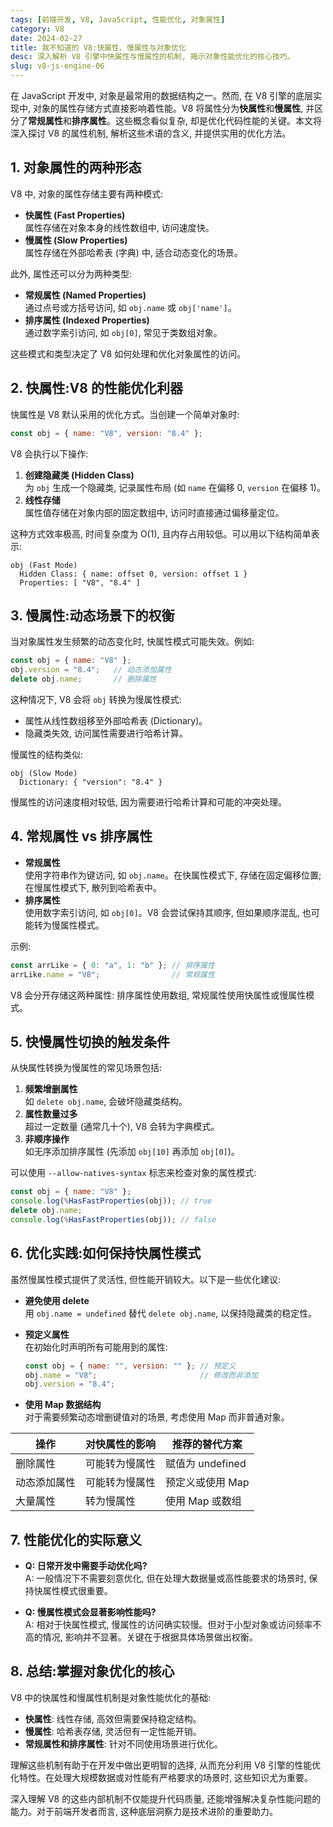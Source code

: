 ```yaml
---
tags: [前端开发, V8, JavaScript, 性能优化, 对象属性]
category: V8
date: 2024-02-27
title: 我不知道的 V8:快属性、慢属性与对象优化
desc: 深入解析 V8 引擎中快属性与慢属性的机制, 揭示对象性能优化的核心技巧。
slug: v8-js-engine-06
---
```


在 JavaScript 开发中, 对象是最常用的数据结构之一。然而, 在 V8 引擎的底层实现中, 对象的属性存储方式直接影响着性能。V8 将属性分为**快属性**和**慢属性**, 并区分了**常规属性**和**排序属性**。这些概念看似复杂, 却是优化代码性能的关键。本文将深入探讨 V8 的属性机制, 解析这些术语的含义, 并提供实用的优化方法。

## 1. 对象属性的两种形态

V8 中, 对象的属性存储主要有两种模式:

- **快属性 (Fast Properties)**  
  属性存储在对象本身的线性数组中, 访问速度快。
- **慢属性 (Slow Properties)**  
  属性存储在外部哈希表 (字典) 中, 适合动态变化的场景。

此外, 属性还可以分为两种类型:
- **常规属性 (Named Properties)**  
  通过点号或方括号访问, 如 `obj.name` 或 `obj['name']`。
- **排序属性 (Indexed Properties)**  
  通过数字索引访问, 如 `obj[0]`, 常见于类数组对象。

这些模式和类型决定了 V8 如何处理和优化对象属性的访问。

## 2. 快属性:V8 的性能优化利器

快属性是 V8 默认采用的优化方式。当创建一个简单对象时:

```javascript
const obj = { name: "V8", version: "8.4" };
```

V8 会执行以下操作:
1. **创建隐藏类 (Hidden Class)**  
   为 `obj` 生成一个隐藏类, 记录属性布局 (如 `name` 在偏移 0, `version` 在偏移 1)。
2. **线性存储**  
   属性值存储在对象内部的固定数组中, 访问时直接通过偏移量定位。

这种方式效率极高, 时间复杂度为 O(1), 且内存占用较低。可以用以下结构简单表示:

```
obj (Fast Mode)
  Hidden Class: { name: offset 0, version: offset 1 }
  Properties: [ "V8", "8.4" ]
```

## 3. 慢属性:动态场景下的权衡

当对象属性发生频繁的动态变化时, 快属性模式可能失效。例如:

```javascript
const obj = { name: "V8" };
obj.version = "8.4";   // 动态添加属性
delete obj.name;       // 删除属性
```

这种情况下, V8 会将 `obj` 转换为慢属性模式:
- 属性从线性数组移至外部哈希表 (Dictionary)。
- 隐藏类失效, 访问属性需要进行哈希计算。

慢属性的结构类似:

```
obj (Slow Mode)
  Dictionary: { "version": "8.4" }
```

慢属性的访问速度相对较低, 因为需要进行哈希计算和可能的冲突处理。

## 4. 常规属性 vs 排序属性

- **常规属性**  
  使用字符串作为键访问, 如 `obj.name`。在快属性模式下, 存储在固定偏移位置; 在慢属性模式下, 散列到哈希表中。
- **排序属性**  
  使用数字索引访问, 如 `obj[0]`。V8 会尝试保持其顺序, 但如果顺序混乱, 也可能转为慢属性模式。

示例:

```javascript
const arrLike = { 0: "a", 1: "b" }; // 排序属性
arrLike.name = "V8";                // 常规属性
```

V8 会分开存储这两种属性: 排序属性使用数组, 常规属性使用快属性或慢属性模式。

## 5. 快慢属性切换的触发条件

从快属性转换为慢属性的常见场景包括:

1. **频繁增删属性**  
   如 `delete obj.name`, 会破坏隐藏类结构。
2. **属性数量过多**  
   超过一定数量 (通常几十个), V8 会转为字典模式。
3. **非顺序操作**  
   如无序添加排序属性 (先添加 `obj[10]` 再添加 `obj[0]`)。

可以使用 `--allow-natives-syntax` 标志来检查对象的属性模式:

```javascript
const obj = { name: "V8" };
console.log(%HasFastProperties(obj)); // true
delete obj.name;
console.log(%HasFastProperties(obj)); // false
```

## 6. 优化实践:如何保持快属性模式

虽然慢属性模式提供了灵活性, 但性能开销较大。以下是一些优化建议:

- **避免使用 delete**  
  用 `obj.name = undefined` 替代 `delete obj.name`, 以保持隐藏类的稳定性。
- **预定义属性**  
  在初始化时声明所有可能用到的属性:

  ```javascript
  const obj = { name: "", version: "" }; // 预定义
  obj.name = "V8";                       // 修改而非添加
  obj.version = "8.4";
  ```

- **使用 Map 数据结构**  
  对于需要频繁动态增删键值对的场景, 考虑使用 Map 而非普通对象。

| 操作 | 对快属性的影响 | 推荐的替代方案 |
|------|----------------|----------------|
| 删除属性 | 可能转为慢属性 | 赋值为 undefined |
| 动态添加属性 | 可能转为慢属性 | 预定义或使用 Map |
| 大量属性 | 转为慢属性 | 使用 Map 或数组 |

## 7. 性能优化的实际意义

- **Q: 日常开发中需要手动优化吗?**  
  A: 一般情况下不需要刻意优化, 但在处理大数据量或高性能要求的场景时, 保持快属性模式很重要。

- **Q: 慢属性模式会显著影响性能吗?**  
  A: 相对于快属性模式, 慢属性的访问确实较慢。但对于小型对象或访问频率不高的情况, 影响并不显著。关键在于根据具体场景做出权衡。

## 8. 总结:掌握对象优化的核心

V8 中的快属性和慢属性机制是对象性能优化的基础:
- **快属性**: 线性存储, 高效但需要保持稳定结构。
- **慢属性**: 哈希表存储, 灵活但有一定性能开销。
- **常规属性和排序属性**: 针对不同使用场景进行优化。

理解这些机制有助于在开发中做出更明智的选择, 从而充分利用 V8 引擎的性能优化特性。在处理大规模数据或对性能有严格要求的场景时, 这些知识尤为重要。

深入理解 V8 的这些内部机制不仅能提升代码质量, 还能增强解决复杂性能问题的能力。对于前端开发者而言, 这种底层洞察力是技术进阶的重要助力。


